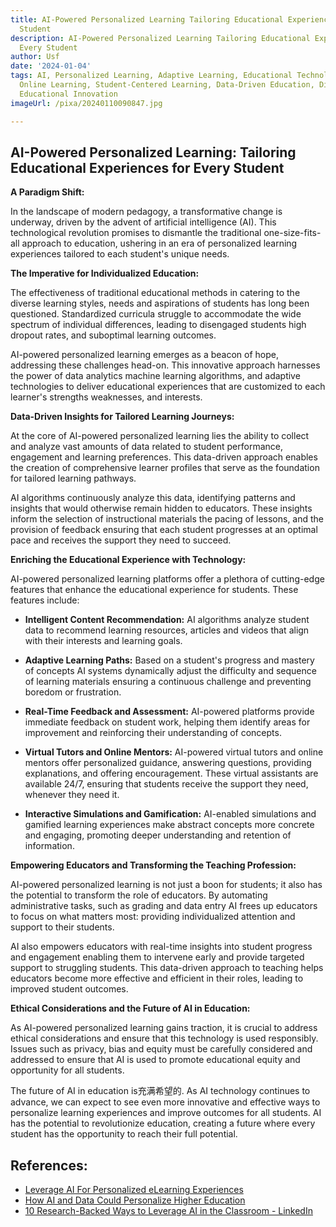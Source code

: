 ```yaml
---
title: AI-Powered Personalized Learning Tailoring Educational Experiences for Every
  Student
description: AI-Powered Personalized Learning Tailoring Educational Experiences for
  Every Student
author: Usf
date: '2024-01-04'
tags: AI, Personalized Learning, Adaptive Learning, Educational Technology, E-learning,
  Online Learning, Student-Centered Learning, Data-Driven Education, Digital Education,
  Educational Innovation
imageUrl: /pixa/20240110090847.jpg

---
```

##  AI-Powered Personalized  Learning:  Tailoring  Educational Experiences for Every Student

**A Paradigm Shift:**

In the landscape of  modern pedagogy,  a transformative change is underway, driven by the advent of artificial  intelligence (AI). This technological revolution promises to dismantle the traditional one-size-fits-all approach to education, ushering  in an era of personalized learning experiences  tailored to each  student's unique needs.

**The Imperative for Individualized  Education:**

The effectiveness of traditional educational methods in catering to the diverse learning styles, needs and aspirations of students has long been questioned. Standardized curricula struggle to accommodate the wide spectrum of individual differences, leading to disengaged students  high dropout rates, and suboptimal learning outcomes.

AI-powered personalized learning emerges as a beacon of hope,  addressing these challenges head-on. This innovative approach harnesses the power of data analytics machine learning algorithms, and adaptive  technologies to  deliver educational  experiences that  are customized to each learner's strengths weaknesses, and interests.

**Data-Driven Insights for Tailored Learning Journeys:**

At the core of AI-powered personalized learning lies  the ability to collect and analyze vast amounts of data  related to student performance, engagement and learning preferences. This data-driven approach enables the creation of comprehensive learner profiles  that serve  as the foundation for tailored learning pathways.

AI algorithms continuously analyze this data, identifying patterns and insights that would otherwise remain  hidden to educators.  These insights inform the  selection of instructional materials the pacing of lessons, and the provision of feedback ensuring that each student progresses at an optimal pace and receives the support they need to succeed.

**Enriching the Educational Experience with Technology:**

AI-powered personalized learning platforms offer a plethora of  cutting-edge features that enhance the educational experience for  students.  These features include:

*  **Intelligent Content Recommendation:** AI algorithms analyze student data to recommend learning resources,  articles and videos  that align with their  interests and learning goals.


* **Adaptive Learning Paths:** Based  on a student's progress  and mastery of  concepts AI systems dynamically adjust the difficulty and sequence of learning materials ensuring  a continuous challenge and preventing boredom or frustration.


* **Real-Time Feedback and Assessment:** AI-powered platforms provide immediate feedback on student work, helping them  identify areas for improvement and reinforcing their understanding of concepts.


* **Virtual Tutors and Online  Mentors:** AI-powered virtual tutors and online mentors offer personalized guidance, answering questions, providing explanations,  and offering encouragement. These virtual assistants are available 24/7,  ensuring that students receive the support they need, whenever they need  it.


*  **Interactive Simulations  and Gamification:** AI-enabled simulations and gamified learning experiences make abstract concepts more concrete and  engaging, promoting deeper understanding and  retention of information.

**Empowering Educators and Transforming  the Teaching Profession:**

AI-powered personalized learning is not just a boon for students; it also has the potential to transform the role of educators. By automating administrative tasks, such as grading and data entry AI frees up educators  to focus on what matters most: providing individualized attention  and support to  their students.

AI also empowers educators with  real-time insights into student progress and engagement enabling them to  intervene early and provide targeted support  to struggling students. This data-driven  approach to teaching helps educators become more effective and efficient in their roles, leading to improved student outcomes.

**Ethical Considerations and the Future of AI in Education:**

As AI-powered personalized learning gains traction, it is crucial to address ethical considerations and ensure that this technology  is used responsibly. Issues such as privacy, bias and equity must be carefully considered and addressed to ensure  that AI is used to promote educational equity and opportunity for all students.

The future of  AI in education is充满希望的.  As AI technology continues to advance, we can expect to see even more innovative and effective ways to personalize learning experiences and improve outcomes  for all  students. AI has the potential  to revolutionize education, creating a future where  every student  has the opportunity to reach their full potential.

## References:
- [Leverage AI For Personalized eLearning Experiences](https://elearningindustry.com/leverage-ai-for-personalized-elearning-experiences)
- [How AI and Data Could Personalize Higher Education](https://hbr.org/2019/10/how-ai-and-data-could-personalize-higher-education)
- [10 Research-Backed Ways to Leverage AI in the Classroom - LinkedIn](https://www.linkedin.com/pulse/10-research-backed-ways-leverage-ai-classroom-profjim)
